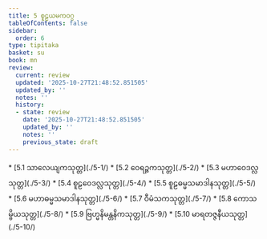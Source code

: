 ```yaml
---
title: 5 စူဠယမကဝဂ္ဂ
tableOfContents: false
sidebar:
  order: 6
type: tipitaka
basket: su
book: mn
review:
  current: review
  updated: '2025-10-27T21:48:52.851505'
  updated_by: ''
  notes: ''
  history:
  - state: review
    date: '2025-10-27T21:48:52.851505'
    updated_by: ''
    notes: ''
    previous_state: draft
---
```



<ReviewStatus review={frontmatter.review} showDetails={true} />

<HypothesisAnnotation frontmatter={frontmatter} />

<DynamicBreadcrumb />



<TableOfContents book="mn" section="5">
* [5.1 သာလေယျကသုတ္တ](./5-1/)
* [5.2 ဝေရဉ္ဇကသုတ္တ](./5-2/)
* [5.3 မဟာဝေဒလ္လသုတ္တ](./5-3/)
* [5.4 စူဠဝေဒလ္လသုတ္တ](./5-4/)
* [5.5 စူဠဓမ္မသမာဒါနသုတ္တ](./5-5/)
* [5.6 မဟာဓမ္မသမာဒါနသုတ္တ](./5-6/)
* [5.7 ဝီမံသကသုတ္တ](./5-7/)
* [5.8 ကောသမ္ဗိယသုတ္တ](./5-8/)
* [5.9 ဗြဟ္မနိမန္တနိကသုတ္တ](./5-9/)
* [5.10 မာရတဇ္ဇနီယသုတ္တ](./5-10/)
</TableOfContents>